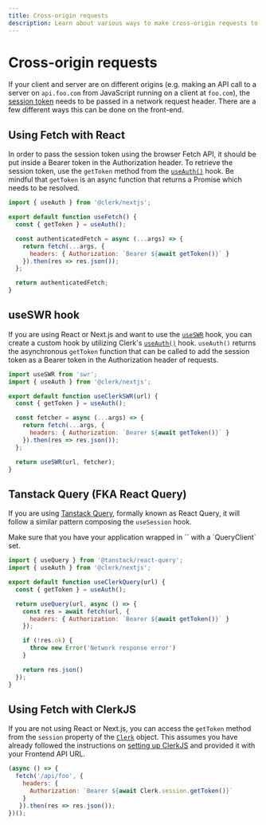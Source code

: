 ```yaml
---
title: Cross-origin requests
description: Learn about various ways to make cross-origin requests to the backend using the Clerk SDK.
---
```


# Cross-origin requests

If your client and server are on different origins (e.g. making an API call to a server on `api.foo.com` from JavaScript running on a client at `foo.com`), the [session token]() needs to be passed in a network request header. There are a few different ways this can be done on the front-end.

## Using Fetch with React

In order to pass the session token using the browser Fetch API, it should be put inside a Bearer token in the Authorization header. To retrieve the session token, use the `getToken` method from the [`useAuth()`](/docs/references/react/use-auth) hook. Be mindful that `getToken` is an async function that returns a Promise which needs to be resolved.

```js
import { useAuth } from '@clerk/nextjs';

export default function useFetch() {
  const { getToken } = useAuth();

  const authenticatedFetch = async (...args) => {
    return fetch(...args, {
      headers: { Authorization: `Bearer ${await getToken()}` }
    }).then(res => res.json());
  };

  return authenticatedFetch;
}
```

## useSWR hook

If you are using React or Next.js and want to use the [`useSWR`](https://swr.vercel.app/) hook, you can create a custom hook by utilizing Clerk's [`useAuth()`](/docs/references/react/use-auth) hook. `useAuth()` returns the asynchronous `getToken` function that can be called to add the session token as a Bearer token in the Authorization header of requests.

```js
import useSWR from 'swr';
import { useAuth } from '@clerk/nextjs';

export default function useClerkSWR(url) {
  const { getToken } = useAuth();

  const fetcher = async (...args) => {
    return fetch(...args, {
      headers: { Authorization: `Bearer ${await getToken()}` }
    }).then(res => res.json());
  };

  return useSWR(url, fetcher);
}
```

## Tanstack Query (FKA React Query)

If you are using [Tanstack Query](https://tanstack.com/query/latest), formally known as React Query, it will follow a similar pattern composing the `useSession` hook.

<Callout type="warning">
  Make sure that you have your application wrapped in `<QueryClientProvider />` with a `QueryClient` set.
</Callout>

```js
import { useQuery } from '@tanstack/react-query';
import { useAuth } from '@clerk/nextjs';

export default function useClerkQuery(url) {
  const { getToken } = useAuth();

  return useQuery(url, async () => {
    const res = await fetch(url, {
      headers: { Authorization: `Bearer ${await getToken()}` }
    });

    if (!res.ok) {
      throw new Error('Network response error')
    }

    return res.json()
  });
}
```

## Using Fetch with ClerkJS

If you are not using React or Next.js, you can access the `getToken` method from the `session` property of the [`Clerk`](/docs/references/javascript/clerk/clerk) object. This assumes you have already followed the instructions on [setting up ClerkJS](/docs/references/javascript/overview) and provided it with your Frontend API URL.

```js
(async () => {
  fetch('/api/foo', { 
    headers: { 
      Authorization: `Bearer ${await Clerk.session.getToken()}` 
    } 
   }).then(res => res.json());
})();
```

